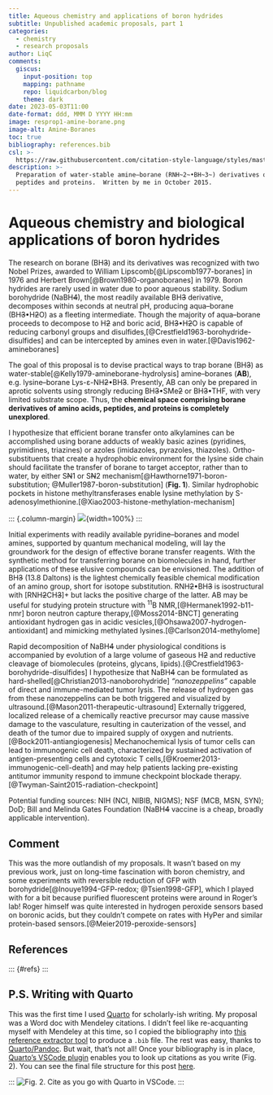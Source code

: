 ```yaml
---
title: Aqueous chemistry and applications of boron hydrides
subtitle: Unpublished academic proposals, part 1
categories:
  - chemistry
  - research proposals
author: LiqC
comments:
  giscus:
    input-position: top
    mapping: pathname
    repo: liquidcarbon/blog
    theme: dark
date: 2023-05-03T11:00
date-format: ddd, MMM D YYYY HH:mm
image: resprop1-amine-borane.png
image-alt: Amine-Boranes
toc: true
bibliography: references.bib
csl: >-
  https://raw.githubusercontent.com/citation-style-language/styles/master/science.csl
description: >-
  Preparation of water-stable amine–borane (RNH~2~•BH~3~) derivatives of
  peptides and proteins.  Written by me in October 2015.
---
```


# Aqueous chemistry and biological applications of boron hydrides

The research on borane (BH~~3~~) and its derivatives was recognized with two Nobel Prizes, awarded to William Lipscomb\[@Lipscomb1977-boranes] in 1976 and Herbert Brown\[@Brown1980-organoboranes] in 1979. Boron hydrides are rarely used in water due to poor aqueous stability. Sodium borohydride (NaBH~~4~~), the most readily available BH~~3~~ derivative, decomposes within seconds at neutral pH, producing aqua–borane (BH~~3~~•H~~2~~O) as a fleeting intermediate. Though the majority of aqua–borane proceeds to decompose to H~~2~~ and boric acid, BH~~3~~•H~~2~~O is capable of reducing carbonyl groups and disulfides,\[@Crestfield1963-borohydride-disulfides] and can be intercepted by amines even in water.\[@Davis1962-amineboranes]

The goal of this proposal is to devise practical ways to trap borane (BH~~3~~) as water-stable\[@Kelly1979-amineborane-hydrolysis] amine–boranes (**AB**), e.g. lysine–borane Lys-ε-NH~~2~~•BH~~3~~. Presently, AB can only be prepared in aprotic solvents using strongly reducing BH~~3~~•SMe~~2~~ or BH~~3~~•THF, with very limited substrate scope. Thus, the **chemical space comprising borane derivatives of amino acids, peptides, and proteins is completely unexplored**.

I hypothesize that efficient borane transfer onto alkylamines can be accomplished using borane adducts of weakly basic azines (pyridines, pyrimidines, triazines) or azoles (imidazoles, pyrazoles, thiazoles). Ortho-substituents that create a hydrophobic environment for the lysine side chain should facilitate the transfer of borane to target acceptor, rather than to water, by either S~~N~~1 or S~~N~~2 mechanism\[@Hawthorne1971-boron-substitution; @Muller1987-boron-substitution] (**Fig. 1**). Similar hydrophobic pockets in histone methyltransferases enable lysine methylation by S-adenosylmethionine.\[@Xiao2003-histone-methylation-mechanism]

::: {.column-margin} ![](fig1-BH3-donor.png){width=100%\} :::

Initial experiments with readily available pyridine–boranes and model amines, supported by quantum mechanical modeling, will lay the groundwork for the design of effective borane transfer reagents. With the synthetic method for transferring borane on biomolecules in hand, further applications of these elusive compounds can be envisioned. The addition of BH~~3~~ (13.8 Daltons) is the lightest chemically feasible chemical modification of an amino group, short for isotope substitution. RNH~~2~~•BH~~3~~ is isostructural with \[RNH~~2~~CH~~3~~]+ but lacks the positive charge of the latter. AB may be useful for studying protein structure with ^11^B NMR,\[@Hermanek1992-b11-nmr] boron neutron capture therapy,\[@Moss2014-BNCT] generating antioxidant hydrogen gas in acidic vesicles,\[@Ohsawa2007-hydrogen-antioxidant] and mimicking methylated lysines.\[@Carlson2014-methylome]

Rapid decomposition of NaBH~~4~~ under physiological conditions is accompanied by evolution of a large volume of gaseous H~~2~~ and reductive cleavage of biomolecules (proteins, glycans, lipids).\[@Crestfield1963-borohydride-disulfides] I hypothesize that NaBH~~4~~ can be formulated as hard-shelled\[@Christian2013-nanoborohydride] _"nanozeppelins"_ capable of direct and immune-mediated tumor lysis. The release of hydrogen gas from these nanozeppelins can be both triggered and visualized by ultrasound.\[@Mason2011-therapeutic-ultrasound] Externally triggered, localized release of a chemically reactive precursor may cause massive damage to the vasculature, resulting in cauterization of the vessel, and death of the tumor due to impaired supply of oxygen and nutrients.\[@Bock2011-antiangiogenesis] Mechanochemical lysis of tumor cells can lead to immunogenic cell death, characterized by sustained activation of antigen-presenting cells and cytotoxic T cells,\[@Kroemer2013-immunogenic-cell-death] and may help patients lacking pre-existing antitumor immunity respond to immune checkpoint blockade therapy.\[@Twyman-Saint2015-radiation-checkpoint]

Potential funding sources: NIH (NCI, NIBIB, NIGMS); NSF (MCB, MSN, SYN); DoD; Bill and Melinda Gates Foundation (NaBH~~4~~ vaccine is a cheap, broadly applicable intervention).

## Comment

This was the more outlandish of my proposals. It wasn't based on my previous work, just on long-time fascination with boron chemistry, and some experiments with reversible reduction of GFP with borohydride\[@Inouye1994-GFP-redox; @Tsien1998-GFP], which I played with for a bit because purified fluorescent proteins were around in Roger's lab! Roger himself was quite interested in hydrogen peroxide sensors based on boronic acids, but they couldn't compete on rates with HyPer and similar protein-based sensors.\[@Meier2019-peroxide-sensors]

## References

::: {#refs} :::

## P.S. Writing with Quarto

This was the first time I used [Quarto](https://quarto.org/) for scholarly-ish writing. My proposal was a Word doc with Mendeley citations. I didn't feel like re-acquanting myself with Mendeley at this time, so I copied the bibliography into [this reference extractor tool](https://rintze.zelle.me/ref-extractor/) to produce a `.bib` file. The rest was easy, thanks to [Quarto/Pandoc](https://quarto.org/docs/authoring/footnotes-and-citations.html). But wait, that's not all! Once your bibliography is in place, [Quarto's VSCode plugin](https://quarto.org/docs/tools/vscode.html) enables you to look up citations as you write (Fig. 2). You can see the final file structure for this post [here](https://github.com/liquidcarbon/blog/tree/main/posts/23/academic-proposals-part1-amine-boranes).

::: ![Fig. 2.  Cite as you go with Quarto in VSCode.](fig2-quarto-cite-as-you-write.png) :::
